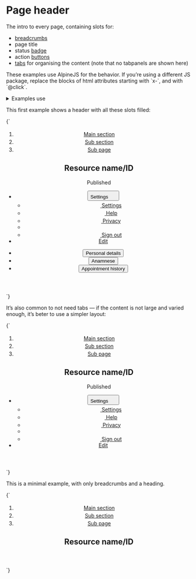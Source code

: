 
<Meta title="UI/Content/Page header" />

# Page header

The intro to every page, containing slots for:

- [breadcrumbs](/docs/ui-navigation-breadcrumbs--breadcrumbs)
- page title
- status [badge](/docs/atoms-badge--badge)
- action [buttons](/docs/ui-buttons-buttons--page)
- [tabs](/docs/ui-navigation-tabs--tabs) for organising the content (note that no tabpanels are shown here)

<div class="u-bg-gray-light u-padding-m-x u-padding-xs-y">
  <p>
    These examples use AlpineJS for the behavior. If you’re using a different JS
    package, replace the blocks of html attributes starting with `x-`, and with
    `@click`.
  </p>
</div>

<details class="u-margin-xl-y">
  <summary class="u-h4 u-font-medium">Examples use</summary>
  <ul>
    <li>
      <a href="/docs/atoms-button-base--button-element">a-button</a>
    </li>
    <li>
      <a href="/docs/'atoms-button-secondary--secondary">a-button--secondary</a>
    </li>
    <li>
      <a href="/docs/atoms-button-tab--tab">a-button--tab</a>
    </li>
    <li>
      <a href="/docs/atoms-badge--badge">a-badge</a>
    </li>
    <li>
      <a href="/docs/atoms-content--content">a-content</a>
    </li>
    <li>
      <a href="/docs/atoms-icon--icon">a-icon</a>
    </li>
    <li>
      <a href="/docs/atoms-list-reset--list-reset">u-list-none</a>
    </li>
    <li>
      <a href="/docs/utilities-background-color--gray-dark">u-bg</a>
    </li>
    <li>
      <a href="/docs/utilities-break-text--break-text">u-break-text</a>
    </li>
    <li>
      <a href="/docs/utilities-flex--flex">u-flex</a>
    </li>
    <li>
      <a href="/docs/utilities-typography--typography">u-h6</a>
    </li>
    <li>
      <a href="/docs/utilities-box-alignment--items-start">u-items-start</a>
    </li>
    <li>
      <a href="/docs/utilities-box-alignment--justify-between">
        u-justify-between
      </a>
    </li>
    <li>
      <a href="/docs/utilities-margin--margin-m">u-margin</a>
    </li>
    <li>
      <a href="/docs/utilities-overflow--overflow-x">u-overflow</a>
    </li>
    <li>
      <a href="/docs/utilities-padding--padding-m">u-padding</a>
    </li>
    <li>
      <a href="/docs/utilities-relative--relative">u-relative</a>
    </li>
  </ul>
</details>

This first example shows a header with all these slots filled:

<Canvas isColumn>
  <Story name="Page header">
    {`
      <article>
        <header class="u-bg-gray-light u-padding-l-top">
          <div class="a-content">
            <div class="u-padding-xl-bottom">
              <ol class="u-h6 u-list-none u-flex u-flex-wrap u-items-center">
                <li class="u-margin-xs-right u-flex u-items-center">
                  <a href="/">Main section</a>
                  <svg width="18" height="18" class="a-icon a-icon--m u-fg-gray u-margin-xs-left" aria-hidden="true" focusable="false" xmlns="http://www.w3.org/2000/svg" viewBox="0 0 100 100">
                    <use xlink:href="${icons}#icon-caret-right"></use>
                  </svg>
                </li>
                <li class="u-margin-xs-right u-flex u-items-center">
                  <a href="/">Sub section</a>
                  <svg width="18" height="18" class="a-icon a-icon--m u-fg-gray u-margin-xs-left" aria-hidden="true" focusable="false" xmlns="http://www.w3.org/2000/svg" viewBox="0 0 100 100">
                    <use xlink:href="${icons}#icon-caret-right"></use>
                  </svg>
                </li>
                <li class="u-margin-xs-right u-flex u-items-center">
                  <a href="/">Sub page</a>
                  <svg width="18" height="18" class="a-icon a-icon--m u-fg-gray u-margin-xs-left" aria-hidden="true" focusable="false" xmlns="http://www.w3.org/2000/svg" viewBox="0 0 100 100">
                    <use xlink:href="${icons}#icon-caret-right"></use>
                  </svg>
                </li>
              </ol>
              <div class="u-flex u-justify-between u-flex-wrap u-items-center">
                <div class="u-flex u-flex-wrap u-items-center">
                  <h1 class="u-margin-m-right u-break-text">Resource name/ID</h1>
                  <div class="u-flex-shrink-0 u-margin-m-bottom">
                    <span class="a-badge a-badge--text u-font-medium">Published</span>
                  </div>
                </div>
                <ul class="u-list-none u-flex u-flex-wrap">
                  <li class="u-margin-s-right u-margin-m-bottom u-relative@m" x-data="{ dropdownOpen: false }">
                    <button
                      type="button"
                      class="a-button a-button--secondary"
                      aria-controls="dropdown-1"
                      @click="dropdownOpen = !dropdownOpen"
                      :aria-expanded="dropdownOpen"
                    >
                      <span class="a-button__label">Settings</span>
                      <svg width="18" height="18" class="a-button__icon a-icon a-icon--m" aria-hidden="true" focusable="false" xmlns="http://www.w3.org/2000/svg" viewBox="0 0 100 100">
                        <use xlink:href="${icons}#icon-caret-down"></use>
                      </svg>
                    </button>
                    <ul
                      x-show="dropdownOpen"
                      x-transition:enter="is-transitioning"
                      x-transition:enter-start="is-off-screen"
                      x-transition:enter-end="is-on-screen"
                      x-transition:leave="is-transitioning"
                      x-transition:leave-start="is-on-screen"
                      x-transition:leave-end="is-off-screen"
                      @click.away="dropdownOpen = false"
                      class="a-dropdown a-dropdown--right u-overflow-y-auto u-list-none u-margin-s-top"
                      id="dropdown-1"
                    >
                      <li>
                        <a href="/" class="a-button a-button--transparent">
                          <svg width="18" height="18" class="a-button__icon a-icon a-icon--m" aria-hidden="true" focusable="false" xmlns="http://www.w3.org/2000/svg" viewBox="0 0 100 100">
                            <use xlink:href="${icons}#icon-plus"></use>
                          </svg>
                          <span class="a-button__label">Settings</span>
                        </a>
                      </li>
                      <li>
                        <a href="/" class="a-button a-button--transparent">
                          <svg width="18" height="18" class="a-button__icon a-icon a-icon--m" aria-hidden="true" focusable="false" xmlns="http://www.w3.org/2000/svg" viewBox="0 0 100 100">
                            <use xlink:href="${icons}#icon-plus"></use>
                          </svg>
                          <span class="a-button__label">Help</span>
                        </a>
                      </li>
                      <li>
                        <a href="/" class="a-button a-button--transparent">
                          <svg width="18" height="18" class="a-button__icon a-icon a-icon--m" aria-hidden="true" focusable="false" xmlns="http://www.w3.org/2000/svg" viewBox="0 0 100 100">
                            <use xlink:href="${icons}#icon-plus"></use>
                          </svg>
                          <span class="a-button__label">Privacy</span>
                        </a>
                      </li>
                      <li role="separator"></li>
                      <li>
                        <a href="/" class="a-button a-button--transparent">
                          <svg width="18" height="18" class="a-button__icon a-icon a-icon--m" aria-hidden="true" focusable="false" xmlns="http://www.w3.org/2000/svg" viewBox="0 0 100 100">
                            <use xlink:href="${icons}#icon-plus"></use>
                          </svg>
                          <span class="a-button__label">Sign out</span>
                        </a>
                      </li>
                    </ul>
                  </li>
                  <li class="u-margin-m-bottom">
                    <a href="/" class="a-button">Edit</a>
                  </li>
                </ul>
              </div>
            </div>
            <ul class="u-list-none u-flex u-overflow-x-auto u-items-end a-button--tab-container u-margin-m-bottom" role="tablist" aria-label="Patient data">
              <li class="u-margin-s-right">
                <button class="a-button a-button--tab" role="tab" aria-selected="true" aria-controls="tab-panel-1" id="tab-1" tabindex="0">
                  Personal details
                </button>
              </li>
              <li class="u-margin-s-right">
                <button class="a-button a-button--tab" role="tab" aria-selected="false" aria-controls="tab-panel-2" id="tab-2" tabindex="0">
                  Anamnese
                </button>
              </li>
              <li class="u-margin-s-right">
                <button class="a-button a-button--tab" role="tab" aria-selected="false" aria-controls="tab-panel-3" id="tab-3" tabindex="0">
                  Appointment history
                </button>
              </li>
            </ul>
          </div>
        </header>
      </article>
    `}
  </Story>
</Canvas>

It’s also common to not need tabs — if the content is not large and varied enough, it’s beter to use a simpler layout:

<Canvas>
  <Story name="Page header, no tabs">
    {`
      <article>
        <header class="u-bg-gray-light u-padding-l-top">
          <div class="a-content">
            <div class="u-padding-xl-bottom">
              <ol class="u-h6 u-list-none u-flex u-flex-wrap u-items-center">
                <li class="u-margin-xs-right u-flex u-items-center">
                  <a href="/">Main section</a>
                  <svg width="18" height="18" class="a-icon a-icon--m u-fg-gray u-margin-xs-left" aria-hidden="true" focusable="false" xmlns="http://www.w3.org/2000/svg" viewBox="0 0 100 100">
                    <use xlink:href="${icons}#icon-caret-right"></use>
                  </svg>
                </li>
                <li class="u-margin-xs-right u-flex u-items-center">
                  <a href="/">Sub section</a>
                  <svg width="18" height="18" class="a-icon a-icon--m u-fg-gray u-margin-xs-left" aria-hidden="true" focusable="false" xmlns="http://www.w3.org/2000/svg" viewBox="0 0 100 100">
                    <use xlink:href="${icons}#icon-caret-right"></use>
                  </svg>
                </li>
                <li class="u-margin-xs-right u-flex u-items-center">
                  <a href="/">Sub page</a>
                  <svg width="18" height="18" class="a-icon a-icon--m u-fg-gray u-margin-xs-left" aria-hidden="true" focusable="false" xmlns="http://www.w3.org/2000/svg" viewBox="0 0 100 100">
                    <use xlink:href="${icons}#icon-caret-right"></use>
                  </svg>
                </li>
              </ol>
              <div class="u-flex u-justify-between u-flex-wrap u-items-center">
                <div class="u-flex u-flex-wrap u-items-center">
                  <h1 class="u-margin-m-right u-break-text">Resource name/ID</h1>
                  <div class="u-flex-shrink-0 u-margin-m-bottom">
                    <span class="a-badge a-badge--text u-font-medium">Published</span>
                  </div>
                </div>
                <ul class="u-list-none u-flex u-flex-wrap">
                  <li class="u-margin-s-right u-margin-m-bottom u-relative@m" x-data="{ dropdownOpen: false }">
                    <button
                      type="button"
                      class="a-button a-button--secondary"
                      aria-controls="dropdown-1"
                      @click="dropdownOpen = !dropdownOpen"
                      :aria-expanded="dropdownOpen"
                    >
                      <span class="a-button__label">Settings</span>
                      <svg width="18" height="18" class="a-button__icon a-icon a-icon--m" aria-hidden="true" focusable="false" xmlns="http://www.w3.org/2000/svg" viewBox="0 0 100 100">
                        <use xlink:href="${icons}#icon-caret-down"></use>
                      </svg>
                    </button>
                    <ul
                      x-show="dropdownOpen"
                      x-transition:enter="is-transitioning"
                      x-transition:enter-start="is-off-screen"
                      x-transition:enter-end="is-on-screen"
                      x-transition:leave="is-transitioning"
                      x-transition:leave-start="is-on-screen"
                      x-transition:leave-end="is-off-screen"
                      @click.away="dropdownOpen = false"
                      class="a-dropdown a-dropdown--right u-overflow-y-auto u-list-none u-margin-s-top"
                      id="dropdown-1"
                    >
                      <li>
                        <a href="/" class="a-button a-button--transparent">
                          <svg width="18" height="18" class="a-button__icon a-icon a-icon--m" aria-hidden="true" focusable="false" xmlns="http://www.w3.org/2000/svg" viewBox="0 0 100 100">
                            <use xlink:href="${icons}#icon-plus"></use>
                          </svg>
                          <span class="a-button__label">Settings</span>
                        </a>
                      </li>
                      <li>
                        <a href="/" class="a-button a-button--transparent">
                          <svg width="18" height="18" class="a-button__icon a-icon a-icon--m" aria-hidden="true" focusable="false" xmlns="http://www.w3.org/2000/svg" viewBox="0 0 100 100">
                            <use xlink:href="${icons}#icon-plus"></use>
                          </svg>
                          <span class="a-button__label">Help</span>
                        </a>
                      </li>
                      <li>
                        <a href="/" class="a-button a-button--transparent">
                          <svg width="18" height="18" class="a-button__icon a-icon a-icon--m" aria-hidden="true" focusable="false" xmlns="http://www.w3.org/2000/svg" viewBox="0 0 100 100">
                            <use xlink:href="${icons}#icon-plus"></use>
                          </svg>
                          <span class="a-button__label">Privacy</span>
                        </a>
                      </li>
                      <li role="separator"></li>
                      <li>
                        <a href="/" class="a-button a-button--transparent">
                          <svg width="18" height="18" class="a-button__icon a-icon a-icon--m" aria-hidden="true" focusable="false" xmlns="http://www.w3.org/2000/svg" viewBox="0 0 100 100">
                            <use xlink:href="${icons}#icon-plus"></use>
                          </svg>
                          <span class="a-button__label">Sign out</span>
                        </a>
                      </li>
                    </ul>
                  </li>
                  <li class="u-margin-m-bottom">
                    <a href="/" class="a-button">Edit</a>
                  </li>
                </ul>
              </div>
            </div>
          </div>
        </header>
      </article>
    `}
  </Story>
</Canvas>

This is a minimal example, with only breadcrumbs and a heading.

<Canvas>
  <Story name="Page header, minimal">
    {`
      <article>
        <header class="u-bg-gray-light u-padding-l-top">
          <div class="a-content">
            <div class="u-padding-xl-bottom">
              <ol class="u-h6 u-list-none u-flex u-flex-wrap u-items-center">
                <li class="u-margin-xs-right u-flex u-items-center">
                  <a href="/">Main section</a>
                  <svg width="18" height="18" class="a-icon a-icon--m u-fg-gray u-margin-xs-left" aria-hidden="true" focusable="false" xmlns="http://www.w3.org/2000/svg" viewBox="0 0 100 100">
                    <use xlink:href="${icons}#icon-caret-right"></use>
                  </svg>
                </li>
                <li class="u-margin-xs-right u-flex u-items-center">
                  <a href="/">Sub section</a>
                  <svg width="18" height="18" class="a-icon a-icon--m u-fg-gray u-margin-xs-left" aria-hidden="true" focusable="false" xmlns="http://www.w3.org/2000/svg" viewBox="0 0 100 100">
                    <use xlink:href="${icons}#icon-caret-right"></use>
                  </svg>
                </li>
                <li class="u-margin-xs-right u-flex u-items-center">
                  <a href="/">Sub page</a>
                  <svg width="18" height="18" class="a-icon a-icon--m u-fg-gray u-margin-xs-left" aria-hidden="true" focusable="false" xmlns="http://www.w3.org/2000/svg" viewBox="0 0 100 100">
                    <use xlink:href="${icons}#icon-caret-right"></use>
                  </svg>
                </li>
              </ol>
              <div class="u-flex u-justify-between u-flex-wrap u-items-center">
                <div class="u-flex u-flex-wrap u-items-center">
                  <h1 class="u-margin-m-right u-break-text">Resource name/ID</h1>
                </div>
              </div>
            </div>
          </div>
        </header>
      </article>
    `}
  </Story>
</Canvas>
